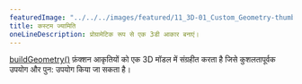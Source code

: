 ---
featuredImage: "../../../images/featured/11_3D-01_Custom_Geometry-thumbnail.png"
title: कस्टम ज्यामिति
oneLineDescription: प्रोग्रामेटिक रूप से एक 3डी आकार बनाएं।
---

<a href='https://p5js.org/reference/p5/buildGeometry' target="_blank">buildGeometry()</a> 
फ़ंक्शन आकृतियों को एक 3D मॉडल में संग्रहीत करता है जिसे कुशलतापूर्वक उपयोग और पुन: उपयोग किया जा सकता है।